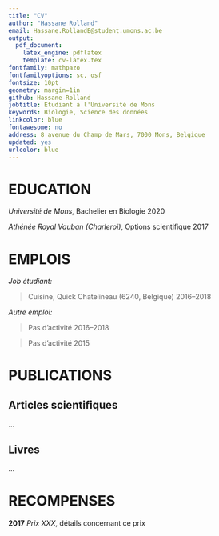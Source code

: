```yaml
---
title: "CV"
author: "Hassane Rolland"
email: Hassane.RollandE@student.umons.ac.be
output: 
  pdf_document:
    latex_engine: pdflatex
    template: cv-latex.tex
fontfamily: mathpazo
fontfamilyoptions: sc, osf
fontsize: 10pt
geometry: margin=1in
github: Hassane-Rolland
jobtitle: Etudiant à l'Université de Mons
keywords: Biologie, Science des données
linkcolor: blue
fontawesome: no
address: 8 avenue du Champ de Mars, 7000 Mons, Belgique
updated: yes
urlcolor: blue
---
```


# EDUCATION

*Université de Mons*, Bachelier en Biologie \hfill 2020

*Athénée Royal Vauban (Charleroi)*, Options scientifique \hfill 2017


# EMPLOIS

*Job étudiant:*

> Cuisine, Quick Chatelineau (6240, Belgique) \hfill 2016--2018

*Autre emploi:*

 > Pas d'activité \hfill 2016--2018
 
 > Pas d'activité \hfill 2015


# PUBLICATIONS

## **Articles scientifiques**

...


## **Livres**

...


# RECOMPENSES

**2017**  *Prix XXX*, détails concernant ce prix

